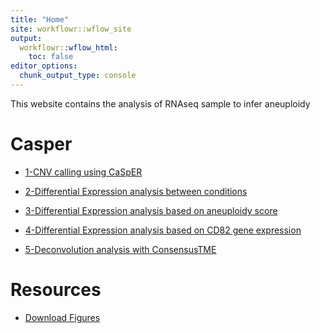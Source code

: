```yaml
---
title: "Home"
site: workflowr::wflow_site
output:
  workflowr::wflow_html:
    toc: false
editor_options:
  chunk_output_type: console
---
```


This  website contains the analysis of RNAseq sample to infer aneuploidy

# Casper

- [1-CNV calling using CaSpER](00_casper_analysis.html)

- [2-Differential Expression analysis between conditions](01_degs_go.html)

- [3-Differential Expression analysis based on aneuploidy score](02_degs_go_aneuploidy.html)

- [4-Differential Expression analysis based on CD82 gene expression](03_degs_go_CD82expr.html)

- [5-Deconvolution analysis with ConsensusTME](04_deconvolution.html)




# Resources

- [Download Figures](resources.html)
